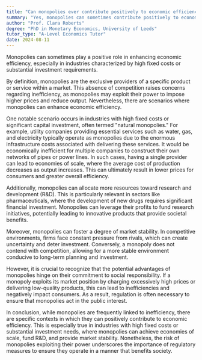 ```yaml
---
title: "Can monopolies ever contribute positively to economic efficiency?"
summary: "Yes, monopolies can sometimes contribute positively to economic efficiency, particularly in industries with high fixed costs or requiring significant investment."
author: "Prof. Clara Roberts"
degree: "PhD in Monetary Economics, University of Leeds"
tutor_type: "A-Level Economics Tutor"
date: 2024-08-11
---
```


Monopolies can sometimes play a positive role in enhancing economic efficiency, especially in industries characterized by high fixed costs or substantial investment requirements.

By definition, monopolies are the exclusive providers of a specific product or service within a market. This absence of competition raises concerns regarding inefficiency, as monopolies may exploit their power to impose higher prices and reduce output. Nevertheless, there are scenarios where monopolies can enhance economic efficiency.

One notable scenario occurs in industries with high fixed costs or significant capital investment, often termed "natural monopolies." For example, utility companies providing essential services such as water, gas, and electricity typically operate as monopolies due to the enormous infrastructure costs associated with delivering these services. It would be economically inefficient for multiple companies to construct their own networks of pipes or power lines. In such cases, having a single provider can lead to economies of scale, where the average cost of production decreases as output increases. This can ultimately result in lower prices for consumers and greater overall efficiency.

Additionally, monopolies can allocate more resources toward research and development (R&D). This is particularly relevant in sectors like pharmaceuticals, where the development of new drugs requires significant financial investment. Monopolies can leverage their profits to fund research initiatives, potentially leading to innovative products that provide societal benefits.

Moreover, monopolies can foster a degree of market stability. In competitive environments, firms face constant pressure from rivals, which can create uncertainty and deter investment. Conversely, a monopoly does not contend with competition, allowing for a more stable environment conducive to long-term planning and investment.

However, it is crucial to recognize that the potential advantages of monopolies hinge on their commitment to social responsibility. If a monopoly exploits its market position by charging excessively high prices or delivering low-quality products, this can lead to inefficiencies and negatively impact consumers. As a result, regulation is often necessary to ensure that monopolies act in the public interest.

In conclusion, while monopolies are frequently linked to inefficiency, there are specific contexts in which they can positively contribute to economic efficiency. This is especially true in industries with high fixed costs or substantial investment needs, where monopolies can achieve economies of scale, fund R&D, and provide market stability. Nonetheless, the risk of monopolies exploiting their power underscores the importance of regulatory measures to ensure they operate in a manner that benefits society.
    